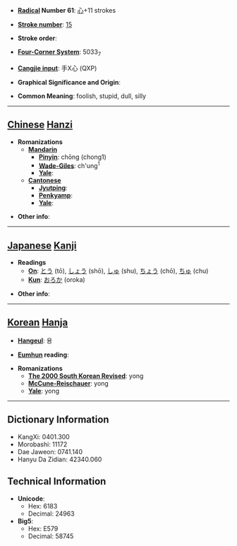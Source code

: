 * '''[[Wiktionary:Chinese radical index| Radical]] Number 61''': [[Wiktionary:Chinese radical index 心|心]]+11 strokes

* '''[[Wiktionary:Chinese total strokes index|Stroke number]]''': [[Wiktionary:Chinese total strokes index 15|15]]

* '''Stroke order''': 

* '''[[Wiktionary:Chinese four corner index|Four-Corner System]]''': 5033<sub>7</sub>

* '''[[Wiktionary:Chinese Cangjie index|Cangjie input]]''': 手X心 (QXP)

* '''Graphical Significance and Origin''': 

* '''Common Meaning''': foolish, stupid, dull, silly

----

== [[Chinese]] [[Hanzi]] ==

* '''Romanizations'''
** '''[[Mandarin]]'''
*** '''[[Pinyin]]''': chōng (chong1)
*** '''[[Wade-Giles]]''': ch'ung<sup>1</sup>
*** '''[[Yale]]''': 
** '''[[Cantonese]]'''
*** '''[[Jyutping]]''':
*** '''[[Penkyamp]]''': 
*** '''[[Yale]]''': 

* '''Other info''': 

----

== [[Japanese]] [[Kanji]] ==

* '''Readings'''
** '''[[On]]''': [[とう]] (tō), [[しょう]] (shō), [[しゅ]] (shu), [[ちょう]] (chō), [[ちゅ]] (chu)
** '''[[Kun]]''': [[おろか]] (oroka)

* '''Other info''':  

----

== [[Korean]] [[Hanja]] ==

* '''[[Hangeul]]''': 용

* '''[[Eumhun]] reading''': 

* '''Romanizations'''
** '''[[The 2000 South Korean Revised Romanization|The 2000 South Korean Revised]]''': yong
** '''[[McCune-Reischauer]]''': yong
** '''[[Yale]]''': yong

----

== Dictionary Information ==

* KangXi: 0401.300
* Morobashi: 11172
* Dae Jaweon: 0741.140
* Hanyu Da Zidian: 42340.060

== Technical Information ==

* '''Unicode''':
** Hex: 6183
** Decimal: 24963
* '''Big5''':
** Hex: E579
** Decimal: 58745